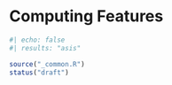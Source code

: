 # Computing Features {#sec-features-computing}

```r
#| echo: false
#| results: "asis"

source("_common.R")
status("draft")
```


